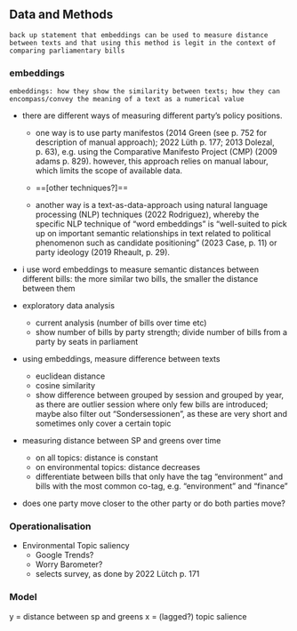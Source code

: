 ## Data and Methods
`back up statement that embeddings can be used to measure distance between texts and that using this method is legit in the context of comparing parliamentary bills`

### embeddings
`embeddings: how they show the similarity between texts; how they can encompass/convey the meaning of a text as a numerical value `

- there are different ways of measuring different party’s policy positions.
	- one way is to use party manifestos (2014 Green (see p. 752 for description of manual approach); 2022 Lüth p. 177; 2013 Dolezal, p. 63), e.g. using the Comparative Manifesto Project (CMP) (2009 adams p. 829). however, this approach relies on manual labour, which limits the scope of available data.

	- ==[other techniques?]==

	- another way is a text-as-data-approach using natural language processing (NLP) techniques (2022 Rodriguez), whereby the specific NLP technique of “word embeddings” is “well-suited to pick up on important semantic relationships in text related to political phenomenon such as candidate positioning” (2023 Case, p. 11) or party ideology (2019 Rheault, p. 29).

- i use word embeddings to measure semantic distances between different bills: the more similar two bills, the smaller the distance between them


- exploratory data analysis
	- current analysis (number of bills over time etc)
	- show number of bills by party strength; divide number of bills from a party by seats in parliament
- using embeddings, measure difference between texts
	- euclidean distance
	- cosine similarity
	- show difference between grouped by session and grouped by year, as there are outlier session where only few bills are introduced; maybe also filter out “Sondersessionen”, as these are very short and sometimes only cover a certain topic
- measuring distance between SP and greens over time 
	- on all topics: distance is constant
	- on environmental topics: distance decreases
	- differentiate between bills that only have the tag “environment” and bills with the most common co-tag, e.g. “environment” and “finance” 
- does one party move closer to the other party or do both parties move?

### Operationalisation
- Environmental Topic saliency
	- Google Trends?
	- Worry Barometer?
	- selects survey, as done by 2022 Lütch p. 171

### Model
y = distance between sp and greens
x = (lagged?) topic salience